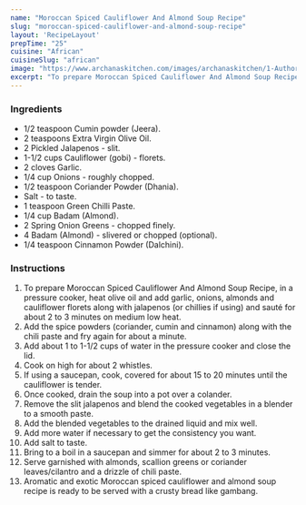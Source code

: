 ---
name: "Moroccan Spiced Cauliflower And Almond Soup Recipe"
slug: "moroccan-spiced-cauliflower-and-almond-soup-recipe"
layout: 'RecipeLayout'
prepTime: "25"
cuisine: "African"
cuisineSlug: "african"
image: "https://www.archanaskitchen.com/images/archanaskitchen/1-Author/Curryandvanilla/Moroccon_spiced_Cauliflower_and_Almond_soup.jpg"
excerpt: "To prepare Moroccan Spiced Cauliflower And Almond Soup Recipe, in a pressure cooker, heat olive oil and add garlic, onions, almonds and cauliflower florets along with jalapenos or chillies if using and sauté for about 2 to 3 minutes on medium low heat"
---

### Ingredients

- 1/2 teaspoon Cumin powder (Jeera).
- 2 teaspoons Extra Virgin Olive Oil.
- 2 Pickled Jalapenos - slit.
- 1-1/2 cups Cauliflower (gobi) - florets.
- 2 cloves Garlic.
- 1/4 cup Onions - roughly chopped.
- 1/2 teaspoon Coriander Powder (Dhania).
- Salt - to taste.
- 1 teaspoon Green Chilli Paste.
- 1/4 cup Badam (Almond).
- 2 Spring Onion Greens - chopped finely.
- 4 Badam (Almond) - slivered or chopped (optional).
- 1/4 teaspoon Cinnamon Powder (Dalchini).

### Instructions

1. To prepare Moroccan Spiced Cauliflower And Almond Soup Recipe, in a pressure cooker, heat olive oil and add garlic, onions, almonds and cauliflower florets along with jalapenos (or chillies if using) and sauté for about 2 to 3 minutes on medium low heat.
1. Add the spice powders (coriander, cumin and cinnamon) along with the chili paste and fry again for about a minute.
1. Add about 1 to 1-1/2 cups of water in the pressure cooker and close the lid.
1. Cook on high for about 2 whistles.
1. If using a saucepan, cook, covered for about 15 to 20 minutes until the cauliflower is tender.
1. Once cooked, drain the soup into a pot over a colander.
1. Remove the slit jalapenos and blend the cooked vegetables in a blender to a smooth paste.
1. Add the blended vegetables to the drained liquid and mix well.
1.  Add more water if necessary to get the consistency you want.
1. Add salt to taste.
1. Bring to a boil in a saucepan and simmer for about 2 to 3 minutes.
1. Serve garnished with almonds, scallion greens or coriander leaves/cilantro and a drizzle of chili paste.
1. Aromatic and exotic Moroccan spiced cauliflower and almond soup recipe is ready to be served with a crusty bread like gambang.
